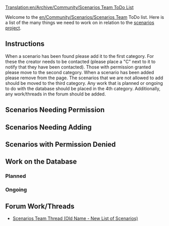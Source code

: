 [[Translation:en/Archive/Community/Scenarios Team ToDo List]]
{{en/Note|1. There is another possible layout on the discussion page. Please give us your comments on which is better (or if you have any better ideas)
<br>2. This page needs filling.}}

Welcome to the [[en/Community/Scenarios/Scenarios Team]] ToDo list. Here is a list of the many things we need to work on in relation to the [[en/Community/Scenarios/Scenarios Team|scenarios project]].

== Instructions ==

When a scenario has been found please add it to the first category. For these the creator needs to be contacted (please place a "C" next to it to notify that they have been contacted). Those with permission granted please move to the second category. When a scenario has been added please remove from the page. The scenarios that we are not allowed to add should be moved to the third category. Any work that is planned or ongoing to do with the database should be placed in the 4th category. Additionally, any work/threads in the forum should be added. 


== Scenarios Needing Permission ==


== Scenarios Needing Adding ==


== Scenarios with Permission Denied ==


== Work on the Database ==

=== Planned ===

=== Ongoing ===


== Forum Work/Threads ==

* [http://www.tt-forums.net/viewtopic.php?t=30482 Scenarios Team Thread (Old Name - New List of Scenarios)]